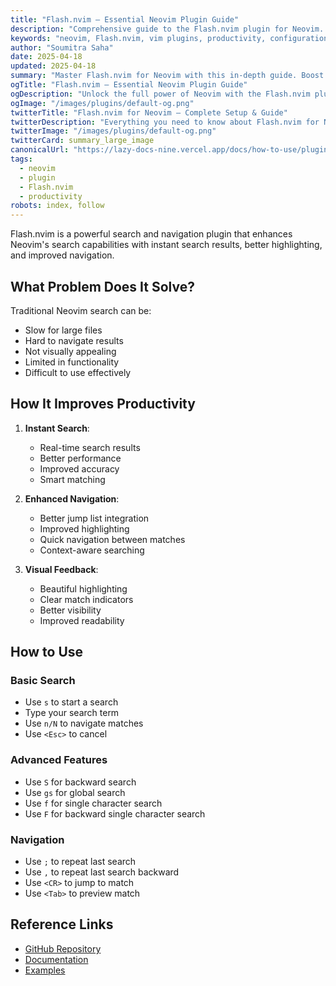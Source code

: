 ```yaml
---
title: "Flash.nvim – Essential Neovim Plugin Guide"
description: "Comprehensive guide to the Flash.nvim plugin for Neovim. Learn setup, features, and best practices to enhance your workflow."
keywords: "neovim, Flash.nvim, vim plugins, productivity, configuration"
author: "Soumitra Saha"
date: 2025-04-18
updated: 2025-04-18
summary: "Master Flash.nvim for Neovim with this in-depth guide. Boost your coding productivity and editor experience."
ogTitle: "Flash.nvim – Essential Neovim Plugin Guide"
ogDescription: "Unlock the full power of Neovim with the Flash.nvim plugin. Step-by-step instructions and expert tips."
ogImage: "/images/plugins/default-og.png"
twitterTitle: "Flash.nvim for Neovim – Complete Setup & Guide"
twitterDescription: "Everything you need to know about Flash.nvim for Neovim. Installation, configuration, and pro tips."
twitterImage: "/images/plugins/default-og.png"
twitterCard: summary_large_image
canonicalUrl: "https://lazy-docs-nine.vercel.app/docs/how-to-use/plugins/flash.nvim"
tags:
  - neovim
  - plugin
  - Flash.nvim
  - productivity
robots: index, follow
---
```


Flash.nvim is a powerful search and navigation plugin that enhances Neovim's search capabilities with instant search results, better highlighting, and improved navigation.

## What Problem Does It Solve?

Traditional Neovim search can be:

- Slow for large files
- Hard to navigate results
- Not visually appealing
- Limited in functionality
- Difficult to use effectively

## How It Improves Productivity

1. **Instant Search**:

   - Real-time search results
   - Better performance
   - Improved accuracy
   - Smart matching

2. **Enhanced Navigation**:

   - Better jump list integration
   - Improved highlighting
   - Quick navigation between matches
   - Context-aware searching

3. **Visual Feedback**:
   - Beautiful highlighting
   - Clear match indicators
   - Better visibility
   - Improved readability

## How to Use

### Basic Search

- Use `s` to start a search
- Type your search term
- Use `n/N` to navigate matches
- Use `<Esc>` to cancel

### Advanced Features

- Use `S` for backward search
- Use `gs` for global search
- Use `f` for single character search
- Use `F` for backward single character search

### Navigation

- Use `;` to repeat last search
- Use `,` to repeat last search backward
- Use `<CR>` to jump to match
- Use `<Tab>` to preview match

## Reference Links

- [GitHub Repository](https://github.com/folke/flash.nvim)
- [Documentation](https://github.com/folke/flash.nvim#-features)
- [Examples](https://github.com/folke/flash.nvim#-examples)
